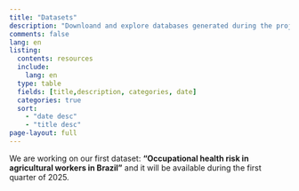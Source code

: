 ```yaml
---
title: "Datasets"
description: "Downloand and explore databases generated during the project"
comments: false
lang: en
listing:
  contents: resources
  include:
    lang: en
  type: table
  fields: [title,description, categories, date]
  categories: true
  sort:
    - "date desc"
    - "title desc"
page-layout: full
---
```


We are working on our first dataset: **"Occupational health risk in agricultural workers in Brazil"** and it will be available during the first quarter of 2025.